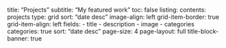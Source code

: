 title: "Projects"
subtitle: "My featured work"
toc: false
listing:
  contents: projects
  type: grid
  sort: "date desc"
  image-align: left
  grid-item-border: true
  grid-item-align: left
  fields: 
    - title
    - description
    - image
    - categories
  categories: true
  sort: "date desc"
  page-size: 4
page-layout: full
title-block-banner: true